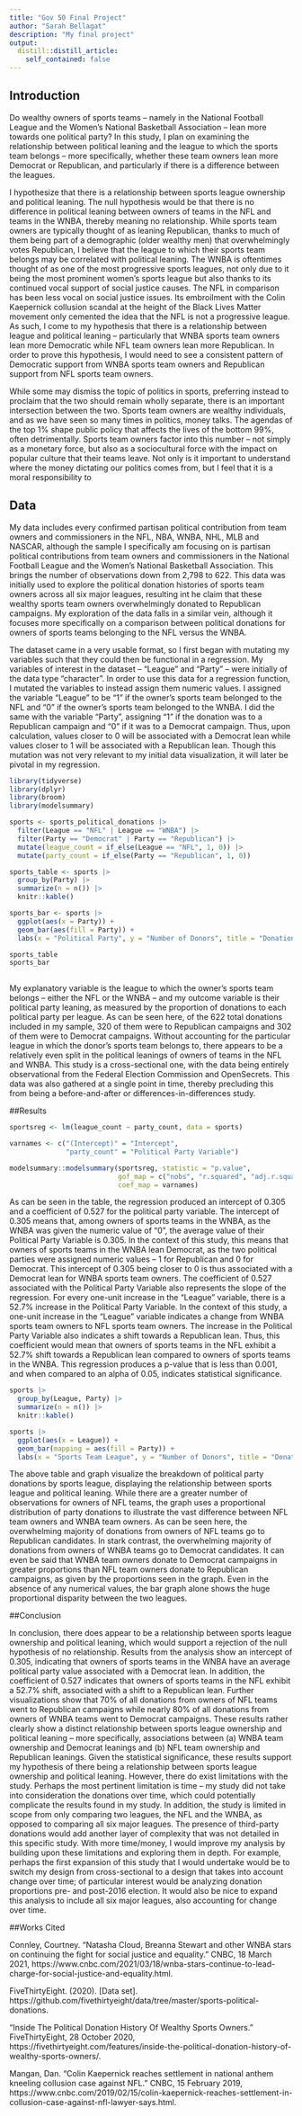```yaml
---
title: "Gov 50 Final Project"
author: "Sarah Bellagat"
description: "My final project"
output:
  distill::distill_article:
    self_contained: false
---
```




## Introduction

Do wealthy owners of sports teams -- namely in the National Football League and the Women’s National Basketball Association -- lean more towards one political party? In this study, I plan on examining the relationship between political leaning and the league to which the sports team belongs -- more specifically, whether these team owners lean more Democrat or Republican, and particularly if there is a difference between the leagues.

I hypothesize that there is a relationship between sports league ownership and political leaning. The null hypothesis would be that there is no difference in political leaning between owners of teams in the NFL and teams in the WNBA, thereby meaning no relationship. While sports team owners are typically thought of as leaning Republican, thanks to much of them being part of a demographic (older wealthy men) that overwhelmingly votes Republican, I believe that the league to which their sports team belongs may be correlated with political leaning. The WNBA is oftentimes thought of as one of the most progressive sports leagues, not only due to it being the most prominent women’s sports league but also thanks to its continued vocal support of social justice causes. The NFL in comparison has been less vocal on social justice issues. Its embroilment with the Colin Kaepernick collusion scandal at the height of the Black Lives Matter movement only cemented the idea that the NFL is not a progressive league. As such, I come to my hypothesis that there is a relationship between league and political leaning -- particularly that WNBA sports team owners lean more Democratic while NFL team owners lean more Republican. In order to prove this hypothesis, I would need to see a consistent pattern of Democratic support from WNBA sports team owners and Republican support from NFL sports team owners.

While some may dismiss the topic of politics in sports, preferring instead to proclaim that the two should remain wholly separate, there is an important intersection between the two. Sports team owners are wealthy individuals, and as we have seen so many times in politics, money talks. The agendas of the top 1% shape public policy that affects the lives of the bottom 99%, often detrimentally. Sports team owners factor into this number -- not simply as a monetary force, but also as a sociocultural force with the impact on popular culture that their teams leave. Not only is it important to understand where the money dictating our politics comes from, but I feel that it is a moral responsibility to 

## Data

My data includes every confirmed partisan political contribution from team owners and commissioners in the NFL, NBA, WNBA, NHL, MLB and NASCAR, although the sample I specifically am focusing on is partisan political contributions from team owners and commissioners in the National Football League and the Women’s National Basketball Association. This brings the number of observations down from 2,798 to 622. This data was initially used to explore the political donation histories of sports team owners across all six major leagues, resulting int he claim that these wealthy sports team owners overwhelmingly donated to Republican campaigns. My exploration of the data falls in a similar vein, although it focuses more specifically on a comparison between political donations for owners of sports teams belonging to the NFL versus the WNBA. 

The dataset came in a very usable format, so I first began with mutating my variables such that they could then be functional in a regression. My variables of interest in the dataset -- "League" and "Party" -- were initially of the data type "character". In order to use this data for a regression function, I mutated the variables to instead assign them numeric values. I assigned the variable "League"  to be "1" if the owner's sports team belonged to the NFL and "0" if the owner's sports team belonged to the WNBA. I did the same with the variable "Party", assigning "1" if the donation was to a Republican campaign and "0" if it was to a Democrat campaign. Thus, upon calculation, values closer to 0 will be associated with a Democrat lean while values closer to 1 will be associated with a Republican lean. Though this mutation was not very relevant to my initial data visualization, it will later be pivotal in my regression.

```r
library(tidyverse)
library(dplyr)
library(broom)
library(modelsummary)

sports <- sports_political_donations |>
  filter(League == "NFL" | League == "WNBA") |>
  filter(Party == "Democrat" | Party == "Republican") |>
  mutate(league_count = if_else(League == "NFL", 1, 0)) |>
  mutate(party_count = if_else(Party == "Republican", 1, 0))

sports_table <- sports |>
  group_by(Party) |>
  summarize(n = n()) |>
  knitr::kable()

sports_bar <- sports |>
  ggplot(aes(x = Party)) + 
  geom_bar(aes(fill = Party)) +
  labs(x = "Political Party", y = "Number of Donors", title = "Donations to Political Parties from NFL and WNBA Team Owners")

sports_table
sports_bar
  
```

My explanatory variable is the league to which the owner’s sports team belongs -- either the NFL or the WNBA -- and my outcome variable is their political party leaning, as measured by the proportion of donations to each political party per league. As can be seen here, of the 622 total donations included in my sample, 320 of them were to Republican campaigns and 302 of them were to Democrat campaigns. Without accounting for the particular league in which the donor's sports team belongs to, there appears to be a relatively even split in the political leanings of owners of teams in the NFL and WNBA. This study is a cross-sectional one, with the data being entirely observational from the Federal Election Commission and OpenSecrets. This data was also gathered at a single point in time, thereby precluding this from being a before-and-after or differences-in-differences study.

##Results

```r
sportsreg <- lm(league_count ~ party_count, data = sports)

varnames <- c("(Intercept)" = "Intercept",
              "party_count" = "Political Party Variable")

modelsummary::modelsummary(sportsreg, statistic = "p.value",
                           gof_map = c("nobs", "r.squared", "adj.r.squared"),
                           coef_map = varnames)

```

As can be seen in the table, the regression produced an intercept of 0.305 and a coefficient of 0.527 for the political party variable. The intercept of 0.305 means that, among owners of sports teams in the WNBA, as the WNBA was given the numeric value of "0", the average value of their Political Party Variable is 0.305. In the context of this study, this means that owners of sports teams in the WNBA lean Democrat, as the two political parties were assigned numeric values -- 1 for Republican and 0 for Democrat. This intercept of 0.305 being closer to 0 is thus associated with a Democrat lean for WNBA sports team owners. The coefficient of 0.527 associated with the Political Party Variable also represents the slope of the regression. For every one-unit increase in the "League" variable, there is a 52.7% increase in the Political Party Variable. In the context of this study, a one-unit increase in the "League" variable indicates a change from WNBA sports team owners to NFL sports team owners. The increase in the Political Party Variable also indicates a shift towards a Republican lean. Thus, this coefficient would mean that owners of sports teams in the NFL exhibit a 52.7% shift towards a Republican lean compared to owners of sports teams in the WNBA. This regression produces a p-value that is less than 0.001, and when compared to an alpha of 0.05, indicates statistical significance.

```r
sports |>
  group_by(League, Party) |>
  summarize(n = n()) |>
  knitr::kable()

sports |>
  ggplot(aes(x = League)) + 
  geom_bar(mapping = aes(fill = Party)) +
  labs(x = "Sports Team League", y = "Number of Donors", title = "Donations to Political Parties from NFL and WNBA Team Owners, By League")

```
The above table and graph visualize the breakdown of political party donations by sports league, displaying the relationship between sports league and political leaning. While there are a greater number of observations for owners of NFL teams, the graph uses a proportional distribution of party donations to illustrate the vast difference between NFL team owners and WNBA team owners. As can be seen here, the overwhelming majority of donations from owners of NFL teams go to Republican candidates. In stark contrast, the overwhelming majority of donations from owners of WNBA teams go to Democrat candidates. It can even be said that WNBA team owners donate to Democrat campaigns in greater proportions than NFL team owners donate to Republican campaigns, as given by the proportions seen in the graph. Even in the absence of any numerical values, the bar graph alone shows the huge proportional disparity between the two leagues. 

##Conclusion

In conclusion, there does appear to be a relationship between sports league ownership and political leaning, which would support a rejection of the null hypothesis of no relationship. Results from the analysis show an intercept of 0.305, indicating that owners of sports teams in the WNBA have an average political party value associated with a Democrat lean. In addition, the coefficient of 0.527 indicates that owners of sports teams in the NFL exhibit a 52.7% shift, associated with a shift to a Republican lean. Further visualizations show that 70% of all donations from owners of NFL teams went to Republican campaigns while nearly 80% of all donations from owners of WNBA teams went to Democrat campaigns. These results  rather clearly show a distinct relationship between sports league ownership and political leaning -- more specifically, associations between (a) WNBA team ownership and Democrat leanings and (b) NFL team ownership and Republican leanings. Given the statistical significance, these results support my hypothesis of there being a relationship between sports league ownership and political leaning. However, there do exist limitations with the study. Perhaps the most pertinent limitation is time -- my study did not take into consideration the donations over time, which could potentially complicate the results found in my study. In addition, the study is limited in scope from only comparing two leagues, the NFL and the WNBA, as opposed to comparing all six major leagues. The presence of third-party donations would add another layer of complexity that was not detailed in this specific study. With more time/money, I would improve my analysis by building upon these limitations and exploring them in depth. For example, perhaps the first expansion of this study that I would undertake would be to switch my design from cross-sectional to a design that takes into account change over time; of particular interest would be analyzing donation proportions pre- and post-2016 election. It would also be nice to expand this analysis to include all six major leagues, also accounting for change over time.

##Works Cited

Connley, Courtney. "Natasha Cloud, Breanna Stewart and other WNBA stars on continuing the fight for social justice and equality." CNBC, 18 March 2021, https://www.cnbc.com/2021/03/18/wnba-stars-continue-to-lead-charge-for-social-justice-and-equality.html.

FiveThirtyEight. (2020). [Data set]. https://github.com/fivethirtyeight/data/tree/master/sports-political-donations.

"Inside The Political Donation History Of Wealthy Sports Owners." FiveThirtyEight, 28 October 2020, https://fivethirtyeight.com/features/inside-the-political-donation-history-of-wealthy-sports-owners/.

Mangan, Dan. "Colin Kaepernick reaches settlement in national anthem kneeling collusion case against NFL." CNBC, 15 February 2019, https://www.cnbc.com/2019/02/15/colin-kaepernick-reaches-settlement-in-collusion-case-against-nfl-lawyer-says.html.

